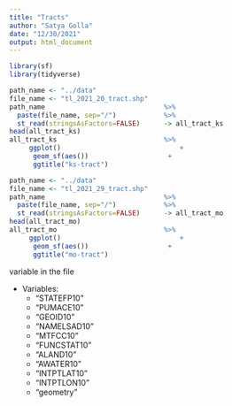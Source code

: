 ```yaml
---
title: "Tracts"
author: "Satya Golla"
date: "12/30/2021"
output: html_document
---
```


```r
library(sf)
library(tidyverse)
```


```r
path_name <- "../data"
file_name <- "tl_2021_20_tract.shp"
path_name                              %>%
  paste(file_name, sep="/")            %>%
  st_read(stringsAsFactors=FALSE)      -> all_tract_ks
head(all_tract_ks)
all_tract_ks                           %>%
     ggplot()                              +
      geom_sf(aes())                    +
      ggtitle("ks-tract")
```


```r
path_name <- "../data"
file_name <- "tl_2021_29_tract.shp"
path_name                              %>%
  paste(file_name, sep="/")            %>%
  st_read(stringsAsFactors=FALSE)      -> all_tract_mo
head(all_tract_mo)
all_tract_mo                           %>%
     ggplot()                              +
      geom_sf(aes())                    +
      ggtitle("mo-tract")
```

variable in the file 

+ Variables:
  +   "STATEFP10"
  +   "PUMACE10"
  +   "GEOID10"
  +   "NAMELSAD10"
  +   "MTFCC10" 
  +   "FUNCSTAT10" 
  +   "ALAND10"
  +   "AWATER10"
  +   "INTPTLAT10"
  +   "INTPTLON10"
  +   "geometry"
  